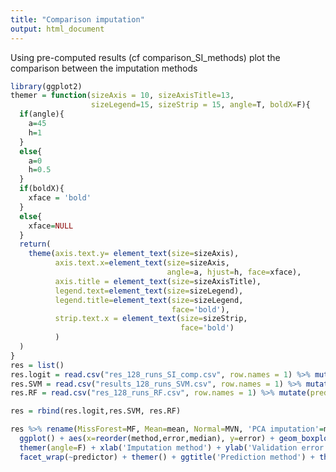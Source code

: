 ```yaml
---
title: "Comparison imputation"
output: html_document
---
```

Using pre-computed results (cf comparison_SI_methods) plot the comparison between the imputation methods 
```r
library(ggplot2)
themer = function(sizeAxis = 10, sizeAxisTitle=13,
                  sizeLegend=15, sizeStrip = 15, angle=T, boldX=F){
  if(angle){
    a=45
    h=1
  }
  else{
    a=0
    h=0.5
  }
  if(boldX){
    xface = 'bold'
  }
  else{
    xface=NULL
  }
  return(
    theme(axis.text.y= element_text(size=sizeAxis),
          axis.text.x=element_text(size=sizeAxis,
                                   angle=a, hjust=h, face=xface),
          axis.title = element_text(size=sizeAxisTitle),
          legend.text=element_text(size=sizeLegend),
          legend.title=element_text(size=sizeLegend,
                                    face='bold'),
          strip.text.x = element_text(size=sizeStrip,
                                      face='bold')
          )
  )
}
res = list()
res.logit = read.csv("res_128_runs_SI_comp.csv", row.names = 1) %>% mutate(predictor='Logistic regression')
res.SVM = read.csv("results_128_runs_SVM.csv", row.names = 1) %>% mutate(predictor='SVM')
res.RF = read.csv("res_128_runs_RF.csv", row.names = 1) %>% mutate(predictor='Random forest')

res = rbind(res.logit,res.SVM, res.RF)
```

```r
res %>% rename(MissForest=MF, Mean=mean, Normal=MVN, 'PCA imputation'=mipca, FCS=mice.custom) %>% gather('method', 'error', -c('mice.norm', 'amelia', 'mice.pmm', 'predictor')) %>% 
  ggplot() + aes(x=reorder(method,error,median), y=error) + geom_boxplot() +
  themer(angle=F) + xlab('Imputation method') + ylab('Validation error') +
  facet_wrap(~predictor) + themer() + ggtitle('Prediction method') + theme(plot.title = element_text(hjust = 0.5,face='bold'))
```

